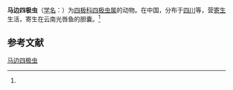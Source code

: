 {{Speciesbox
| name = 马边四极虫
| status = 
| status_system = 
| image = 
| genus = Chloromyxum
| species = mapienensis
| authority = (Ma et Zhao, 1998)<ref name='id9298'>{{cite web| url =http://www.bioinfo.cn/db05/BjdwSpecies.php?action=view&id=9298| title =马边四极虫| work =《中国动物物种编目数据库》| publisher =中国科学院微生物研究所| author =中国科学院动物研究所| accessdate =2009-04-16| deadurl =yes| archiveurl =https://web.archive.org/web/20160305042845/http://www.bioinfo.cn/db05/BjdwSpecies.php?action=view&id=9298| archivedate =2016-03-05}}</ref>
}}

'''马边四极虫'''（[[学名|学名]]：{{lang|la|''Chloromyxum mapienensis''}}）为[[四极科|四极科]][[四极虫属|四极虫属]]的动物。在中国，分布于[[四川|四川]]等，营[[寄生|寄生]]生活，寄生在云南光唇鱼的胆囊。<ref name='id9298'/>

== 参考文献 ==
{{reflist}}

{{Wikispecies|Chloromyxum mapienensis}}

[[Category:四极虫属|马边四极虫]]


{{Cnidarian-stub}}